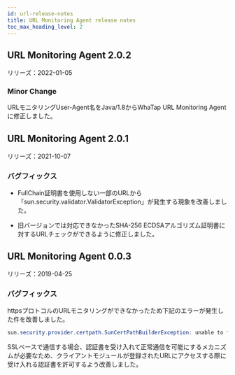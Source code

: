 ```yaml
---
id: url-release-notes
title: URL Monitoring Agent release notes
toc_max_heading_level: 2
---
```


## URL Monitoring Agent 2.0.2

リリーズ：2022-01-05 

### Minor Change

URLモニタリングUser-Agent名をJava/1.8からWhaTap URL Monitoring Agentに修正しました。 

## URL Monitoring Agent 2.0.1

リリーズ：2021-10-07

### バグフィックス

-   FullChain証明書を使用しない一部のURLから「sun.security.validator.ValidatorException」が発生する現象を改善しました。

-   旧バージョンでは対応できなかったSHA-256 ECDSAアルゴリズム証明書に対するURLチェックができるように修正しました。

## URL Monitoring Agent 0.0.3

リリーズ：2019-04-25

### バグフィックス

httpsプロトコルのURLモニタリングができなかったため下記のエラーが発生した件を改善しました。

```java title='Java'
sun.security.provider.certpath.SunCertPathBuilderException: unable to find valid certification path to requested target
```

SSLベースで通信する場合、認証書を受け入れて正常通信を可能にするメカニズムが必要なため、クライアントモジュールが登録されたURLにアクセスする際に受け入れる認証書を許可するよう改善しました。

